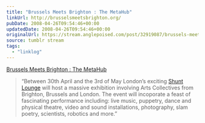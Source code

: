 ```yaml
---
title: "Brussels Meets Brighton : The MetaHub"
linkUrl: http://brusselsmeetsbrighton.org/
pubDate: 2008-04-26T09:54:46+00:00
updatedDate: 2008-04-26T09:54:46+00:00
originalUrl: https://stream.anglepoised.com/post/32919087/brussels-meets-brighton-the-metahub
source: tumblr stream
tags:
  - "linklog"
---
```


[Brussels Meets Brighton : The MetaHub][1]

> “Between 30th April and the 3rd of May London’s exciting [Shunt Lounge](http://www.shunt.co.uk/) will host a massive exhibition involving Arts Collectives from Brighton, Brussels and London. The event will incoporate a feast of fascinating performance including: live music, puppetry, dance and physical theatre, video and sound installations, photography, slam poetry, scientists, robotics and more.”

[1]: http://brusselsmeetsbrighton.org/
